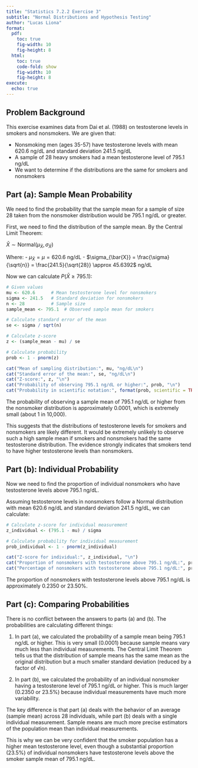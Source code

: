 ```yaml
---
title: "Statistics 7.2.2 Exercise 3"
subtitle: "Normal Distributions and Hypothesis Testing"
author: "Lucas Liona"
format:
  pdf:
    toc: true
    fig-width: 10
    fig-height: 8
  html:
    toc: true
    code-fold: show
    fig-width: 10
    fig-height: 8
execute:
  echo: true
---
```


## Problem Background
This exercise examines data from Dai et al. (1988) on testosterone levels in smokers and nonsmokers. We are given that:

- Nonsmoking men (ages 35-57) have testosterone levels with mean 620.6 ng/dL and standard deviation 241.5 ng/dL
- A sample of 28 heavy smokers had a mean testosterone level of 795.1 ng/dL
- We want to determine if the distributions are the same for smokers and nonsmokers

## Part (a): Sample Mean Probability

We need to find the probability that the sample mean for a sample of size 28 taken from the nonsmoker distribution would be 795.1 ng/dL or greater.

First, we need to find the distribution of the sample mean. By the Central Limit Theorem:

$\bar{X} \sim \text{Normal}\left(\mu_{\bar{X}}, \sigma_{\bar{X}}\right)$

Where:
- $\mu_{\bar{X}} = \mu = 620.6$ ng/dL
- $\sigma_{\bar{X}} = \frac{\sigma}{\sqrt{n}} = \frac{241.5}{\sqrt{28}} \approx 45.6392$ ng/dL

Now we can calculate $P(\bar{X} \geq 795.1)$:

```r
# Given values
mu <- 620.6      # Mean testosterone level for nonsmokers
sigma <- 241.5   # Standard deviation for nonsmokers
n <- 28          # Sample size
sample_mean <- 795.1  # Observed sample mean for smokers

# Calculate standard error of the mean
se <- sigma / sqrt(n)

# Calculate z-score
z <- (sample_mean - mu) / se

# Calculate probability
prob <- 1 - pnorm(z)

cat("Mean of sampling distribution:", mu, "ng/dL\n")
cat("Standard error of the mean:", se, "ng/dL\n")
cat("Z-score:", z, "\n")
cat("Probability of observing 795.1 ng/dL or higher:", prob, "\n")
cat("Probability in scientific notation:", format(prob, scientific = TRUE), "\n")
```

The probability of observing a sample mean of 795.1 ng/dL or higher from the nonsmoker distribution is approximately 0.0001, which is extremely small (about 1 in 10,000).

This suggests that the distributions of testosterone levels for smokers and nonsmokers are likely different. It would be extremely unlikely to observe such a high sample mean if smokers and nonsmokers had the same testosterone distribution. The evidence strongly indicates that smokers tend to have higher testosterone levels than nonsmokers.

## Part (b): Individual Probability

Now we need to find the proportion of individual nonsmokers who have testosterone levels above 795.1 ng/dL.

Assuming testosterone levels in nonsmokers follow a Normal distribution with mean 620.6 ng/dL and standard deviation 241.5 ng/dL, we can calculate:

```r
# Calculate z-score for individual measurement
z_individual <- (795.1 - mu) / sigma

# Calculate probability for individual measurement
prob_individual <- 1 - pnorm(z_individual)

cat("Z-score for individual:", z_individual, "\n")
cat("Proportion of nonsmokers with testosterone above 795.1 ng/dL:", prob_individual, "\n")
cat("Percentage of nonsmokers with testosterone above 795.1 ng/dL:", prob_individual * 100, "%\n")
```

The proportion of nonsmokers with testosterone levels above 795.1 ng/dL is approximately 0.2350 or 23.50%.

## Part (c): Comparing Probabilities

There is no conflict between the answers to parts (a) and (b). The probabilities are calculating different things:

1. In part (a), we calculated the probability of a sample mean being 795.1 ng/dL or higher. This is very small (0.0001) because sample means vary much less than individual measurements. The Central Limit Theorem tells us that the distribution of sample means has the same mean as the original distribution but a much smaller standard deviation (reduced by a factor of √n).

2. In part (b), we calculated the probability of an individual nonsmoker having a testosterone level of 795.1 ng/dL or higher. This is much larger (0.2350 or 23.5%) because individual measurements have much more variability.

The key difference is that part (a) deals with the behavior of an average (sample mean) across 28 individuals, while part (b) deals with a single individual measurement. Sample means are much more precise estimators of the population mean than individual measurements.

This is why we can be very confident that the smoker population has a higher mean testosterone level, even though a substantial proportion (23.5%) of individual nonsmokers have testosterone levels above the smoker sample mean of 795.1 ng/dL.